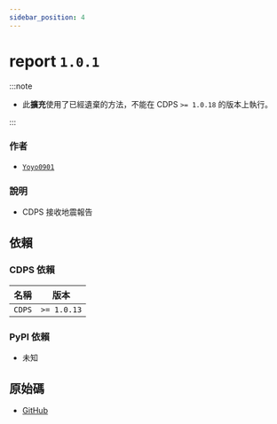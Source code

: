 ```yaml
---
sidebar_position: 4
---
```


# report `1.0.1`

:::note

- 此**擴充**使用了已經遺棄的方法，不能在 CDPS `>= 1.0.18` 的版本上執行。

:::

### 作者

- [`Yoyo0901`](https://github.com/Yoyochou0901)

### 說明

- CDPS 接收地震報告

## 依賴

### CDPS 依賴

| 名稱   | 版本        |
| ------ | ----------- |
| `CDPS` | `>= 1.0.13` |

### PyPI 依賴

- 未知

## 原始碼

- [GitHub](https://github.com/ExpTechTW/CDPS-report)
